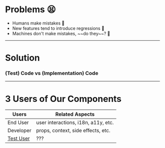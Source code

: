 
# Problems 😫

<ul>
  <Appear>
    <li>Humans make mistakes 🤪</li>
    <li>New features tend to introduce regressions 🧪</li>
    <li>Machines don't make mistakes, ~~do they~~? 💯</li>
  </Appear>
</ul>

---

# Solution

### (Test) Code vs (Implementation) Code

---

# 3 Users of Our Components

| Users                                                            | Related Aspects                     |
| ---------------------------------------------------------------- | ----------------------------------- |
| End User                                                         | user interactions, i18n, a11y, etc. |
| Developer                                                        | props, context, side effects, etc.  |
| [Test User](<(https://kentcdodds.com/blog/avoid-the-test-user)>) | ???                                 |

